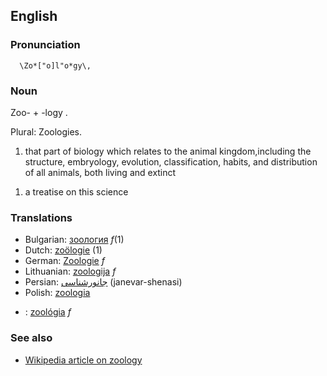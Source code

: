 ==English==

===Pronunciation===

   \Zo*["o]l"o*gy\, 

===Noun===

Zoo- + -logy .

Plural: Zoologies.

# that part of biology which relates to the animal kingdom,including the structure, embryology, evolution, classification, habits, and distribution of all animals, both living and extinct

# a treatise on this science

===Translations===
*Bulgarian: [[зоология]] ''f''(1)
*Dutch: [[zoölogie]] (1)
*German: [[Zoologie]] ''f''
*Lithuanian: [[zoologija]] ''f''
*Persian: [[جانورشناسی]] (janevar-shenasi)
*Polish: [[zoologia]]
*{{sk}}: [[zoológia#Slovak|zoológia]] ''f''

===See also===

*[[w:zoology|Wikipedia article on zoology]]